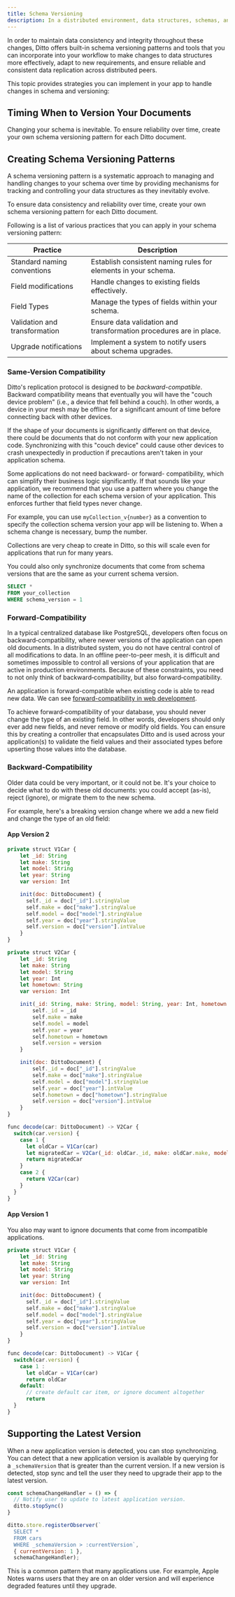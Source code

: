```yaml
---
title: Schema Versioning
description: In a distributed environment, data structures, schemas, and documents organically undergo changes over time, which can lead to data inconsistencies.
---
```


In order to maintain data consistency and integrity throughout these changes, Ditto offers built-in schema versioning patterns and tools that you can incorporate into your workflow to make changes to data structures more effectively, adapt to new requirements, and ensure reliable and consistent data replication across distributed peers.

This topic provides strategies you can implement in your app to handle changes in schema and versioning:

<CardGroup>
<Card title="Creating Schema Versioning Patterns" icon="square-1" href="/best-practices/b42k_4oU7uo5xhwADd2k3#creating-schema-versioning-patterns" iconType="solid" horizontal/>
<Card title="Forward-Compatibility" icon="square-2" href="/best-practices/b42k_4oU7uo5xhwADd2k3#forward-compatibility" iconType="solid" horizontal/>

<Card title="Backward-Compatibility" icon="square-3" href="/best-practices/b42k_4oU7uo5xhwADd2k3#backward-compatibility" iconType="solid" horizontal/>

<Card title="Supporting the Latest Version" icon="square-4" href="/best-practices/b42k_4oU7uo5xhwADd2k3#supporting-the-latest-version" iconType="solid" horizontal/>

</CardGroup>

## Timing When to Version Your Documents

Changing your schema is inevitable. To ensure reliability over time, create your own schema versioning pattern for each Ditto document.

## Creating Schema Versioning Patterns

A schema versioning pattern is a systematic approach to managing and handling changes to your schema over time by providing mechanisms for tracking and controlling your data structures as they inevitably evolve.

To ensure data consistency and reliability over time, create your own schema versioning pattern for each Ditto document.

Following is a list of various practices that you can apply in your schema versioning pattern:

| **Practice**                  | **Description**                                                    |
| ----------------------------- | ------------------------------------------------------------------ |
| Standard naming conventions   | Establish consistent naming rules for elements in your schema.     |
| Field modifications           | Handle changes to existing fields effectively.                     |
| Field Types                   | Manage the types of fields within your schema.                     |
| Validation and transformation | Ensure data validation and transformation procedures are in place. |
| Upgrade notifications         | Implement a system to notify users about schema upgrades.          |

### Same-Version Compatibility

Ditto's replication protocol is designed to be *backward-compatible*. Backward compatibility means that eventually you will have the "couch device problem" (i.e., a device that fell behind a couch). In other words, a device in your mesh may be offline for a significant amount of time before connecting back with other devices.

If the shape of your documents is significantly different on that device, there could be documents that do not conform with your new application code. Synchronizing with this "couch device" could cause other devices to crash unexpectedly in production if precautions aren't taken in your application schema.

Some applications do not need backward- or forward- compatibility, which can simplify their business logic significantly. If that sounds like your application, we recommend that you use a pattern where you change the name of the collection for each schema version of your application. This enforces further that field types never change.

For example, you can use `myCollection_v{number}` as a convention to specify the collection schema version your app will be listening to. When a schema change is necessary, bump the number.

Collections are very cheap to create in Ditto, so this will scale even for applications that run for many years.

You could also only synchronize documents that come from schema versions that are the same as your current schema version.

```sql DQL
SELECT *
FROM your_collection
WHERE schema_version = 1
```


### Forward-Compatibility

In a typical centralized database like PostgreSQL, developers often focus on backward‑compatibility, where newer versions of the application can open old documents. In a distributed system, you do not have central control of all modifications to data. In an offline peer-to-peer mesh, it is difficult and sometimes impossible to control all versions of your application that are active in production environments. Because of these constraints, you need to not only think of backward‑compatibility, but also forward‑compatibility.

An application is forward-compatible when existing code is able to read new data. We can see <a href="https://developer.mozilla.org/en-US/docs/Web/Guide/Writing_forward-compatible_websites" target="_blank">forward-compatibility in web development</a>.

To achieve forward‑compatibility of your database, you should never change the type of an existing field. In other words, developers should only ever add new fields, and never remove or modify old fields. You can ensure this by creating a controller that encapsulates Ditto and is used across your application(s) to validate the field values and their associated types before upserting those values into the database.

### Backward-Compatibility

Older data could be very important, or it could not be. It's your choice to decide what to do with these old documents: you could accept (as-is), reject (ignore), or migrate them to the new schema.

For example, here's a breaking version change where we add a new field and change the type of an old field:

#### **App Version 2**

```javascript pseudocode
private struct V1Car {
    let _id: String
    let make: String
    let model: String
    let year: String
    var version: Int

    init(doc: DittoDocument) {
      self._id = doc["_id"].stringValue
      self.make = doc["make"].stringValue
      self.model = doc["model"].stringValue
      self.year = doc["year"].stringValue
      self.version = doc["version"].intValue
    }
}

private struct V2Car {
    let _id: String
    let make: String
    let model: String
    let year: Int
    let hometown: String
    var version: Int

    init(_id: String, make: String, model: String, year: Int, hometown: String, version: Int) {
        self._id = _id
        self.make = make
        self.model = model
        self.year = year
        self.hometown = hometown
        self.version = version
    }

    init(doc: DittoDocument) {
        self._id = doc["_id"].stringValue
        self.make = doc["make"].stringValue
        self.model = doc["model"].stringValue
        self.year = doc["year"].intValue
        self.hometown = doc["hometown"].stringValue
        self.version = doc["version"].intValue
    }
}

func decode(car: DittoDocument) -> V2Car {
  switch(car.version) {
    case 1 {
      let oldCar = V1Car(car)
      let migratedCar = V2Car(_id: oldCar._id, make: oldCar.make, model: oldCar.model, year: Int(oldCar.year), hometown: "N/A", version: 2)
      return migratedCar
    }
    case 2 {
      return V2Car(car)
    }
  }
}
```


#### **App Version 1**

You also may want to ignore documents that come from incompatible applications.


```javascript pseudocode
private struct V1Car {
    let _id: String
    let make: String
    let model: String
    let year: String
    var version: Int

    init(doc: DittoDocument) {
      self._id = doc["_id"].stringValue
      self.make = doc["make"].stringValue
      self.model = doc["model"].stringValue
      self.year = doc["year"].stringValue
      self.version = doc["version"].intValue
    }
}

func decode(car: DittoDocument) -> V1Car {
  switch(car.version) {
    case 1 :
      let oldCar = V1Car(car)
      return oldCar
    default:
      // create default car item, or ignore document altogether
      return
  }
}
```


## Supporting the Latest Version

When a new application version is detected, you can stop synchronizing. You can detect that a new application version is available by querying for a `_schemaVersion` that is greater than the current version. If a new version is detected, stop sync and tell the user they need to upgrade their app to the latest version.

```javascript JS
const schemaChangeHandler = () => {
  // Notify user to update to latest application version.
  ditto.stopSync()
}

ditto.store.registerObserver(`
  SELECT *
  FROM cars
  WHERE _schemaVersion > :currentVersion`,
  { currentVersion: 1 },
  schemaChangeHandler);
```

This is a common pattern that many applications use. For example, Apple Notes warns users that they are on an older version and will experience degraded features until they upgrade.
